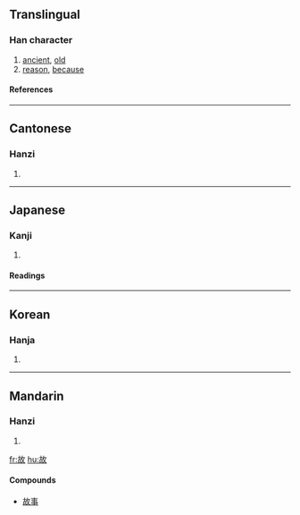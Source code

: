 ==Translingual==
===Han character===
{{Han char|rn=66|rad=攴|as=05|sn=9|four=4864<sub>0</sub>|canj=十口人大 (JROK)}}
# [[ancient]], [[old]]
# [[reason]], [[because]]
====References====
{{Han ref|kx=0469.250|dkj=13161|dj=0820.050|hdz=21453.050|uh=6545|ud=25925|bh=AC47|bd=44103}}

----
==Cantonese==
===Hanzi===
{{yue-hanzi|jyut=|y=gu3}}
# {{defn|Cantonese}}

----
==Japanese==
===Kanji===
{{ja-kanji|grade=5|rs=攴05}}
# {{defn|Japanese}} 
====Readings====
{{ja-readings|on=[[こ]] (ko)|kun=[[ゆえ]] (yue), [[こと]] (koto), [[ことさらに]] (kotosarani)}}

----
==Korean==
===Hanja===
{{ko-hanja|hangeul=고|eumhun=|rv=go|mr=ko|y=ko}}
# {{defn|Korean}}

----
==Mandarin==
===Hanzi===
{{cmn-hanzi|pin=[[gǔ]] ([[gu3]]), [[gù]] ([[gu4]])|wg=ku<sup>3</sup>, ku<sup>4</sup>}}
# {{defn|Mandarin}}

[[fr:故]]
[[hu:故]]
====Compounds====
*[[故事]]